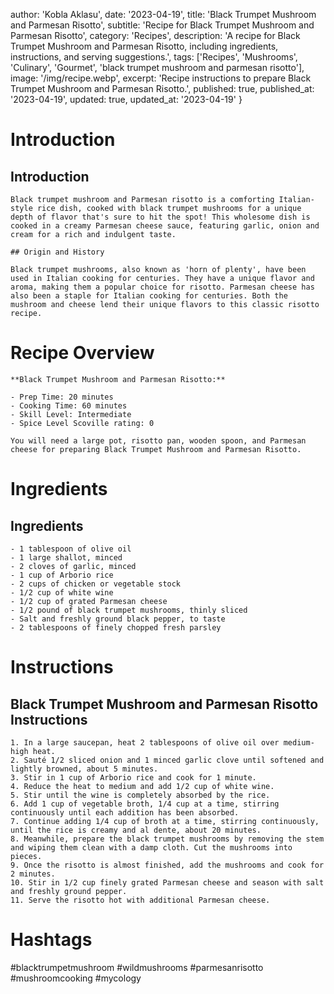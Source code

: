 
  author: 'Kobla Aklasu',
  date: '2023-04-19',
  title: 'Black Trumpet Mushroom and Parmesan Risotto',
  subtitle: 'Recipe for Black Trumpet Mushroom and Parmesan Risotto',
  category: 'Recipes',
  description: 'A recipe for Black Trumpet Mushroom and Parmesan Risotto, including ingredients, instructions, and serving suggestions.',
  tags: ['Recipes', 'Mushrooms', 'Culinary', 'Gourmet', 'black trumpet mushroom and parmesan risotto'],
  image: '/img/recipe.webp',
  excerpt: 'Recipe instructions to prepare Black Trumpet Mushroom and Parmesan Risotto.',
  published: true,
  published_at: '2023-04-19',
  updated: true,
  updated_at: '2023-04-19'
}


  # Introduction

## Introduction
    
    Black trumpet mushroom and Parmesan risotto is a comforting Italian-style rice dish, cooked with black trumpet mushrooms for a unique depth of flavor that's sure to hit the spot! This wholesome dish is cooked in a creamy Parmesan cheese sauce, featuring garlic, onion and cream for a rich and indulgent taste.
    
    ## Origin and History
    
    Black trumpet mushrooms, also known as 'horn of plenty', have been used in Italian cooking for centuries. They have a unique flavor and aroma, making them a popular choice for risotto. Parmesan cheese has also been a staple for Italian cooking for centuries. Both the mushroom and cheese lend their unique flavors to this classic risotto recipe.

# Recipe Overview

    **Black Trumpet Mushroom and Parmesan Risotto:**
    
    - Prep Time: 20 minutes
    - Cooking Time: 60 minutes
    - Skill Level: Intermediate
    - Spice Level Scoville rating: 0
    
    You will need a large pot, risotto pan, wooden spoon, and Parmesan cheese for preparing Black Trumpet Mushroom and Parmesan Risotto.

# Ingredients

## Ingredients 
    - 1 tablespoon of olive oil 
    - 1 large shallot, minced 
    - 2 cloves of garlic, minced 
    - 1 cup of Arborio rice 
    - 2 cups of chicken or vegetable stock 
    - 1/2 cup of white wine 
    - 1/2 cup of grated Parmesan cheese 
    - 1/2 pound of black trumpet mushrooms, thinly sliced 
    - Salt and freshly ground black pepper, to taste 
    - 2 tablespoons of finely chopped fresh parsley

# Instructions

## Black Trumpet Mushroom and Parmesan Risotto Instructions
    
    1. In a large saucepan, heat 2 tablespoons of olive oil over medium-high heat. 
    2. Sauté 1/2 sliced onion and 1 minced garlic clove until softened and lightly browned, about 5 minutes. 
    3. Stir in 1 cup of Arborio rice and cook for 1 minute.
    4. Reduce the heat to medium and add 1/2 cup of white wine. 
    5. Stir until the wine is completely absorbed by the rice. 
    6. Add 1 cup of vegetable broth, 1/4 cup at a time, stirring continuously until each addition has been absorbed. 
    7. Continue adding 1/4 cup of broth at a time, stirring continuously, until the rice is creamy and al dente, about 20 minutes. 
    8. Meanwhile, prepare the black trumpet mushrooms by removing the stem and wiping them clean with a damp cloth. Cut the mushrooms into pieces. 
    9. Once the risotto is almost finished, add the mushrooms and cook for 2 minutes. 
    10. Stir in 1/2 cup finely grated Parmesan cheese and season with salt and freshly ground pepper. 
    11. Serve the risotto hot with additional Parmesan cheese.

# Hashtags

#blacktrumpetmushroom #wildmushrooms #parmesanrisotto #mushroomcooking #mycology



